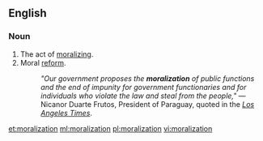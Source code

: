 ==English==
===Noun===
{{en-noun}}

#The act of [[moralize|moralizing]].
#Moral [[reform]].
#:''"Our government proposes the '''moralization''' of public functions and the end of impunity for government functionaries and for individuals who violate the law and steal from the people,"'' — Nicanor Duarte Frutos, President of Paraguay, quoted in the [http://articles.latimes.com/2004/apr/04/world/fg-smokes4 ''Los Angeles Times''].

[[et:moralization]]
[[ml:moralization]]
[[pl:moralization]]
[[vi:moralization]]
